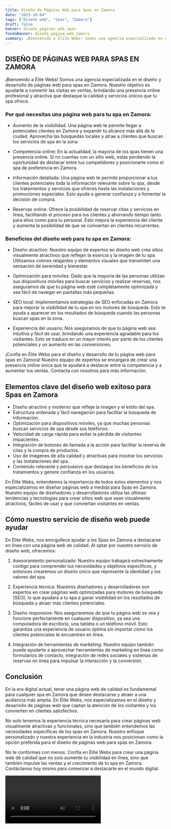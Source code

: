 ```yaml
---
title: Diseño de Páginas Web para Spas en Zamora
date: "2023-10-04"
tags: ["Diseño web", "Spas", "Zamora"]
draft: false
banner: diseño_paginas_web_spas
fondoBanner: diseño_pagina_web_zamora
summary: ¡Bienvenido a Élite Webs! Somos una agencia especializada en el diseño y desarrollo de páginas web para spas en Zamora. Nuestro objetivo es ayudarte a convertir las visitas en ventas, brindando una presencia online profesional y atractiva que destaque la calidad y servicios únicos que tu spa ofrece.
---
```



## DISEÑO DE PÁGINAS WEB PARA SPAS EN ZAMORA

¡Bienvenido a Élite Webs! Somos una agencia especializada en el diseño y desarrollo de páginas web para spas en Zamora. Nuestro objetivo es ayudarte a convertir las visitas en ventas, brindando una presencia online profesional y atractiva que destaque la calidad y servicios únicos que tu spa ofrece.

### Por qué necesitas una página web para tu spa en Zamora:

- Aumento de la visibilidad: Una página web te permite llegar a potenciales clientes en Zamora y expandir tu alcance más allá de la ciudad. Aprovecha las búsquedas locales y atrae a clientes que buscan los servicios de spa en la zona.

- Competencia online: En la actualidad, la mayoría de los spas tienen una presencia online. Si no cuentas con un sitio web, estás perdiendo la oportunidad de destacar entre tus competidores y posicionarte como el spa de preferencia en Zamora.

- Información detallada: Una página web te permite proporcionar a tus clientes potenciales toda la información relevante sobre tu spa, desde los tratamientos y servicios que ofreces hasta las instalaciones y promociones especiales. Esto ayuda a generar confianza y a fomentar la decisión de compra.

- Reservas online: Ofrece la posibilidad de reservar citas y servicios en línea, facilitando el proceso para tus clientes y ahorrando tiempo tanto para ellos como para tu personal. Esto mejora la experiencia del cliente y aumenta la posibilidad de que se conviertan en clientes recurrentes.

### Beneficios del diseño web para tu spa en Zamora:

- Diseño atractivo: Nuestro equipo de expertos en diseño web crea sitios visualmente atractivos que reflejan la esencia y la imagen de tu spa. Utilizamos colores relajantes y elementos visuales que transmiten una sensación de serenidad y bienestar.

- Optimización para móviles: Dado que la mayoría de las personas utilizan sus dispositivos móviles para buscar servicios y realizar reservas, nos aseguramos de que tu página web esté completamente optimizada y sea fácil de navegar en pantallas más pequeñas.

- SEO local: Implementamos estrategias de SEO enfocadas en Zamora para mejorar la visibilidad de tu spa en los motores de búsqueda. Esto te ayuda a aparecer en los resultados de búsqueda cuando las personas buscan spas en la zona.

- Experiencia del usuario: Nos aseguramos de que tu página web sea intuitiva y fácil de usar, brindando una experiencia agradable para los visitantes. Esto se traduce en un mayor interés por parte de los clientes potenciales y un aumento en las conversiones.

¡Confía en Élite Webs para el diseño y desarrollo de tu página web para spas en Zamora! Nuestro equipo de expertos se encargará de crear una presencia online única que te ayudará a destacar entre la competencia y a aumentar tus ventas. Contacta con nosotros para más información.

<GifSeo />

<Cta />

## Elementos clave del diseño web exitoso para Spas en Zamora

- Diseño atractivo y moderno que refleje la imagen y el estilo del spa.
- Estructura ordenada y fácil navegación para facilitar la búsqueda de información.
- Optimización para dispositivos móviles, ya que muchas personas buscan servicios de spa desde sus teléfonos.
- Velocidad de carga rápida para evitar la pérdida de visitantes impacientes.
- Integración de botones de llamada a la acción para facilitar la reserva de citas y la compra de productos.
- Uso de imágenes de alta calidad y atractivas para mostrar los servicios y las instalaciones del spa.
- Contenido relevante y persuasivo que destaque los beneficios de los tratamientos y genere confianza en los usuarios.

En Élite Webs, entendemos la importancia de todos estos elementos y nos especializamos en diseñar páginas web a medida para Spas en Zamora. Nuestro equipo de diseñadores y desarrolladores utiliza las últimas tendencias y tecnologías para crear sitios web que sean visualmente atractivos, fáciles de usar y que conviertan visitantes en ventas.

## Cómo nuestro servicio de diseño web puede ayudar

En Élite Webs, nos enorgullece ayudar a los Spas en Zamora a destacarse en línea con una página web de calidad. Al optar por nuestro servicio de diseño web, ofrecemos:

1. Asesoramiento personalizado: Nuestro equipo trabajará estrechamente contigo para comprender tus necesidades y objetivos específicos, y entonces crearemos un diseño único que represente la identidad y los valores del spa.

2. Experiencia técnica: Nuestros diseñadores y desarrolladores son expertos en crear páginas web optimizadas para motores de búsqueda (SEO), lo que ayudará a tu spa a ganar visibilidad en los resultados de búsqueda y atraer más clientes potenciales.

3. Diseño responsive: Nos aseguraremos de que tu página web se vea y funcione perfectamente en cualquier dispositivo, ya sea una computadora de escritorio, una tableta o un teléfono móvil. Esto garantiza una experiencia de usuario óptima sin importar cómo los clientes potenciales te encuentren en línea.

4. Integración de herramientas de marketing: Nuestro equipo también puede ayudarte a aprovechar herramientas de marketing en línea como formularios de contacto, integración de redes sociales y sistemas de reservas en línea para impulsar la interacción y la conversión.

## Conclusión

En la era digital actual, tener una página web de calidad es fundamental para cualquier spa en Zamora que desee destacarse y atraer a una audiencia más amplia. En Élite Webs, nos especializamos en el diseño y desarrollo de páginas web que captan la atención de los visitantes y los convierten en clientes satisfechos.

No solo tenemos la experiencia técnica necesaria para crear páginas web visualmente atractivas y funcionales, sino que también entendemos las necesidades específicas de los spas en Zamora. Nuestro enfoque personalizado y nuestra experiencia en la industria nos posicionan como la opción preferida para el diseño de páginas web para spas en Zamora.

No te conformes con menos. Confía en Élite Webs para crear una página web de calidad que no solo aumente tu visibilidad en línea, sino que también impulse las ventas y el crecimiento de tu spa en Zamora. Contáctanos hoy mismo para comenzar a destacarte en el mundo digital.

<Video />

<CtaBot job="Spas" city="Zamora" />

<Gmaps query="Zamora+españa+maps" />

